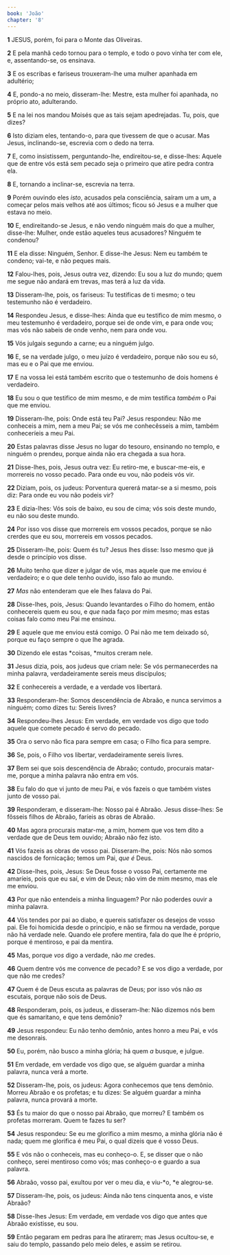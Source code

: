 ```yaml
---
book: 'João'
chapter: '8'
---
```


**1** JESUS, porém, foi para o Monte das Oliveiras.

**2** E pela manhã cedo tornou para o templo, e todo o povo vinha ter com ele, e, assentando-se, os ensinava.

**3** E os escribas e fariseus trouxeram-lhe uma mulher apanhada em adultério;

**4** E, pondo-a no meio, disseram-lhe: Mestre, esta mulher foi apanhada, no próprio ato, adulterando.

**5** E na lei nos mandou Moisés que as tais sejam apedrejadas. Tu, pois, que dizes?

**6** Isto diziam eles, tentando-o, para que tivessem de que o acusar. Mas Jesus, inclinando-se, escrevia com o dedo na terra.

**7** E, como insistissem, perguntando-lhe, endireitou-se, e disse-lhes: Aquele que de entre vós está sem pecado seja o primeiro que atire pedra contra ela.

**8** E, tornando a inclinar-se, escrevia na terra.

**9** Porém ouvindo eles _isto_, acusados pela consciência, saíram um a um, a começar pelos mais velhos até aos últimos; ficou só Jesus e a mulher que estava no meio.

**10** E, endireitando-se Jesus, e não vendo ninguém mais do que a mulher, disse-lhe: Mulher, onde estão aqueles teus acusadores? Ninguém te condenou?

**11** E ela disse: Ninguém, Senhor. E disse-lhe Jesus: Nem eu também te condeno; vai-te, e não peques mais.

**12** Falou-lhes, pois, Jesus outra vez, dizendo: Eu sou a luz do mundo; quem me segue não andará em trevas, mas terá a luz da vida.

**13** Disseram-lhe, pois, os fariseus: Tu testificas de ti mesmo; o teu testemunho não é verdadeiro.

**14** Respondeu Jesus, e disse-lhes: Ainda que eu testifico de mim mesmo, o meu testemunho é verdadeiro, porque sei de onde vim, e para onde vou; mas vós não sabeis de onde venho, nem para onde vou.

**15** Vós julgais segundo a carne; eu a ninguém julgo.

**16** E, se na verdade julgo, o meu juízo é verdadeiro, porque não sou eu só, mas eu e o Pai que me enviou.

**17** E na vossa lei está também escrito que o testemunho de dois homens é verdadeiro.

**18** Eu sou o que testifico de mim mesmo, e de mim testifica _também_ o Pai que me enviou.

**19** Disseram-lhe, pois: Onde está teu Pai? Jesus respondeu: Não me conheceis a mim, nem a meu Pai; se vós me conhecêsseis a mim, também conheceríeis a meu Pai.

**20** Estas palavras disse Jesus no lugar do tesouro, ensinando no templo, e ninguém o prendeu, porque ainda não era chegada a sua hora.

**21** Disse-lhes, pois, Jesus outra vez: Eu retiro-me, e buscar-me-eis, e morrereis no vosso pecado. Para onde eu vou, não podeis vós vir.

**22** Diziam, pois, os judeus: Porventura quererá matar-se a si mesmo, pois diz: Para onde eu vou não podeis vir?

**23** E dizia-lhes: Vós sois de baixo, eu sou de cima; vós sois deste mundo, eu não sou deste mundo.

**24** Por isso vos disse que morrereis em vossos pecados, porque se não crerdes que eu sou, morrereis em vossos pecados.

**25** Disseram-lhe, pois: Quem és tu? Jesus lhes disse: Isso mesmo que já desde o princípio vos disse.

**26** Muito tenho que dizer e julgar de vós, mas aquele que me enviou é verdadeiro; e o que dele tenho ouvido, isso falo ao mundo.

**27** _Mas_ não entenderam que ele lhes falava do Pai.

**28** Disse-lhes, pois, Jesus: Quando levantardes o Filho do homem, então conhecereis quem eu sou, e _que_ nada faço por mim mesmo; mas estas coisas falo como meu Pai me ensinou.

**29** E aquele que me enviou está comigo. O Pai não me tem deixado só, porque eu faço sempre o que lhe agrada.

**30** Dizendo ele estas *coisas, *muitos creram nele.

**31** Jesus dizia, pois, aos judeus que criam nele: Se vós permanecerdes na minha palavra, verdadeiramente sereis meus discípulos;

**32** E conhecereis a verdade, e a verdade vos libertará.

**33** Responderam-lhe: Somos descendência de Abraão, e nunca servimos a ninguém; como dizes tu: Sereis livres?

**34** Respondeu-lhes Jesus: Em verdade, em verdade vos digo que todo aquele que comete pecado é servo do pecado.

**35** Ora o servo não fica para sempre em casa; o Filho fica para sempre.

**36** Se, pois, o Filho vos libertar, verdadeiramente sereis livres.

**37** Bem sei que sois descendência de Abraão; contudo, procurais matar-me, porque a minha palavra não entra em vós.

**38** Eu falo do que vi junto de meu Pai, e vós fazeis o que também vistes junto de vosso pai.

**39** Responderam, e disseram-lhe: Nosso pai é Abraão. Jesus disse-lhes: Se fôsseis filhos de Abraão, faríeis as obras de Abraão.

**40** Mas agora procurais matar-me, a mim, homem que vos tem dito a verdade que de Deus tem ouvido; Abraão não fez isto.

**41** Vós fazeis as obras de vosso pai. Disseram-lhe, pois: Nós não somos nascidos de fornicação; temos um Pai, _que é_ Deus.

**42** Disse-lhes, pois, Jesus: Se Deus fosse o vosso Pai, certamente me amaríeis, pois que eu saí, e vim de Deus; não vim de mim mesmo, mas ele me enviou.

**43** Por que não entendeis a minha linguagem? Por não poderdes ouvir a minha palavra.

**44** Vós tendes por pai ao diabo, e quereis satisfazer os desejos de vosso pai. Ele foi homicida desde o princípio, e não se firmou na verdade, porque não há verdade nele. Quando ele profere mentira, fala do que lhe é próprio, porque é mentiroso, e pai da mentira.

**45** Mas, porque _vos_ digo a verdade, não _me_ credes.

**46** Quem dentre vós me convence de pecado? E se vos digo a verdade, por que não me credes?

**47** Quem é de Deus escuta as palavras de Deus; por isso vós não _as_ escutais, porque não sois de Deus.

**48** Responderam, pois, os judeus, e disseram-lhe: Não dizemos nós bem que és samaritano, e que tens demônio?

**49** Jesus respondeu: Eu não tenho demônio, antes honro a meu Pai, e vós me desonrais.

**50** Eu, porém, não busco a minha glória; há quem _a_ busque, e julgue.

**51** Em verdade, em verdade vos digo que, se alguém guardar a minha palavra, nunca verá a morte.

**52** Disseram-lhe, pois, os judeus: Agora conhecemos que tens demônio. Morreu Abraão e os profetas; e tu dizes: Se alguém guardar a minha palavra, nunca provará a morte.

**53** És tu maior do que o nosso pai Abraão, que morreu? E também os profetas morreram. Quem te fazes tu ser?

**54** Jesus respondeu: Se eu me glorifico a mim mesmo, a minha glória não é nada; quem me glorifica é meu Pai, o qual dizeis que é vosso Deus.

**55** E vós não o conheceis, mas eu conheço-o. E, se disser que o não conheço, serei mentiroso como vós; mas conheço-o e guardo a sua palavra.

**56** Abraão, vosso pai, exultou por ver o meu dia, e viu-*o, *e alegrou-se.

**57** Disseram-lhe, pois, os judeus: Ainda não tens cinquenta anos, e viste Abraão?

**58** Disse-lhes Jesus: Em verdade, em verdade vos digo que antes que Abraão existisse, eu sou.

**59** Então pegaram em pedras para lhe atirarem; mas Jesus ocultou-se, e saiu do templo, passando pelo meio deles, e assim se retirou.
